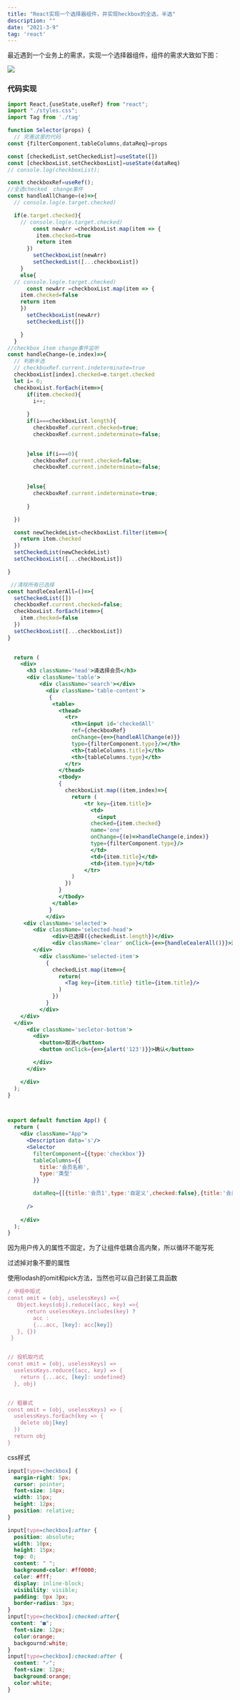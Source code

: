 ```yaml
---
title: "React实现一个选择器组件，并实现heckbox的全选，半选"
description: ""
date: "2021-3-9"
tag: 'react'
---
```


最近遇到一个业务上的需求，实现一个选择器组件，组件的需求大致如下图：

<img className='w-full sm:w-full md:w-2/3' src='/assets/table.png'/>

### 代码实现

```jsx
import React,{useState,useRef} from "react";
import "./styles.css";
import Tag from './tag'

function Selector(props) {
  // 完善这里的代码
const {filterComponent,tableColumns,dataReq}=props

const [checkedList,setCheckedList]=useState([])
const [checkboxList,setCheckboxList]=useState(dataReq)
// console.log(checkboxList);

const checkboxRef=useRef();
//全选checked  change事件
const handleAllChange=(e)=>{
  // console.log(e.target.checked)

  if(e.target.checked){
    // console.log(e.target.checked)
        const newArr =checkboxList.map(item => {
         item.checked=true
         return item
      })
        setCheckboxList(newArr)
        setCheckedList([...checkboxList])
    }
    else{
  // console.log(e.target.checked)
      const newArr =checkboxList.map(item => {
    item.checked=false
    return item
    })
      setCheckboxList(newArr)
      setCheckedList([])

    }
  }
//checkbox item change事件监听
const handleChange=(e,index)=>{
  // 判断半选
  // checkboxRef.current.indeterminate=true
  checkboxList[index].checked=e.target.checked
  let i= 0;
  checkboxList.forEach(item=>{
      if(item.checked){
        i++;
        
      }
      if(i===checkboxList.length){
        checkboxRef.current.checked=true;
        checkboxRef.current.indeterminate=false;
        

      }else if(i===0){
        checkboxRef.current.checked=false;
        checkboxRef.current.indeterminate=false;
      

      }else{
        checkboxRef.current.indeterminate=true;
        
      }

  })

  const newCheckdeList=checkboxList.filter(item=>{
    return item.checked
  })
  setCheckedList(newCheckdeList)
  setCheckboxList([...checkboxList])

}

 //清除所有已选择 
const handleCealerAll=()=>{
  setCheckedList([])
  checkboxRef.current.checked=false;
  checkboxList.forEach(item=>{
    item.checked=false
  })
  setCheckboxList([...checkboxList])
}
  

  return (
    <div>
      <h3 className='head'>请选择会员</h3>
      <div className='table'>
          <div className='search'></div>
            <div className='table-content'>
             {
              <table>
                <thead>
                  <tr>
                    <th><input id='checkedAll'
                    ref={checkboxRef}
                    onChange={e=>{handleAllChange(e)}} 
                    type={filterComponent.type}/></th>
                    <th>{tableColumns.title}</th>
                    <th>{tableColumns.type}</th>
                  </tr>
                </thead>
                <tbody>
                {
                  checkboxList.map((item,index)=>{
                    return (
                        <tr key={item.title}>
                          <td>
                            <input
                          checked={item.checked}
                          name='one'   
                          onChange={(e)=>handleChange(e,index)}
                          type={filterComponent.type}/>
                          </td>
                          <td>{item.title}</td>
                          <td>{item.type}</td>
                        </tr>  
                    )
                  })
                }
                </tbody>
              </table>
             }
            </div> 
     <div className='selected'>
        <div className='selected-head'>
              <div>已选择({checkedList.length})</div>
              <div className='clear' onClick={e=>{handleCealerAll()}}>清空</div> 
        </div>
          <div className='selected-item'>
            {
              checkedList.map(item=>{
                return(
                  <Tag key={item.title} title={item.title}/>
                )
              })
            }
          </div>     
    </div> 
  </div>
      <div className='secletor-bottom'>
        <div>
          <button>取消</button>
          <button onClick={e=>{alert('123')}}>确认</button>

        </div>
      </div>

    </div>
  );
}



export default function App() {
  return (
    <div className="App">
      <Description data='s'/>
      <Selector
        filterComponent={{type:'checkbox'}}
        tableColumns={{
          title:'会员名称',
          type:'类型'  
        }}

        dataReq={[{title:'会员1',type:'自定义',checked:false},{title:'会员2',type:'自定义',checked:false},{title:'会员3',type:'自定义',checked:false},{title:'会员4',type:'自定义',checked:true}]}
 
      />
      
    </div>
  );
}

```

因为用户传入的属性不固定，为了让组件低耦合高内聚，所以循环不能写死

过滤掉对象不要的属性

使用lodash的omit和pick方法，当然也可以自己封装工具函数

```js
/ 中规中矩式
const omit = (obj, uselessKeys) =>{
   Object.keys(obj).reduce((acc, key) =>{
      return uselessKeys.includes(key) ?
        acc : 
        {...acc, [key]: acc[key]}
   }, {})
 }


// 投机取巧式
const omit = (obj, uselessKeys) =>
  uselessKeys.reduce((acc, key) => {
    return {...acc, [key]: undefined}
  }, obj)


// 粗暴式
const omit = (obj, uselessKeys) => {
  uselessKeys.forEach(key => {
    delete obj[key]
  })
  return obj
}

```

css样式

```css
input[type=checkbox] {
  margin-right: 5px;
  cursor: pointer;
  font-size: 14px;
  width: 15px;
  height: 12px;
  position: relative;
}

input[type=checkbox]:after {
  position: absolute;
  width: 10px;
  height: 15px;
  top: 0;
  content: " ";
  background-color: #ff0000;
  color: #fff;
  display: inline-block;
  visibility: visible;
  padding: 0px 3px;
  border-radius: 3px;
}
input[type=checkbox]:checked:after{
 content: "■";
  font-size: 12px;
  color:orange;
  backgournd:white;
}
input[type=checkbox]:checked:after {
  content: "✓";
  font-size: 12px;
  background:orange;
  color:white;
}
```

